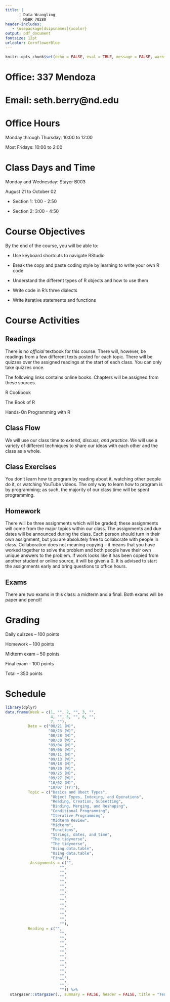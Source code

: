 ```yaml
---
title: |  
      | Data Wrangling
      | MSBR 70280
header-includes:
   - \usepackage[dvipsnames]{xcolor}
output: pdf_document
fontsize: 12pt
urlcolor: CornflowerBlue
---
```


```r
knitr::opts_chunk$set(echo = FALSE, eval = TRUE, message = FALSE, warning = FALSE, comment = "")
```

# Office: 337 Mendoza

# Email: seth.berry@nd.edu

# Office Hours

Monday through Thursday: 10:00 to 12:00

Most Fridays: 10:00 to 2:00

# Class Days and Time

Monday and Wednesday: Stayer B003

August 21 to October 02

- Section 1: 1:00 - 2:50

- Section 2: 3:00 - 4:50

# Course Objectives

By the end of the course, you will be able to:

- Use keyboard shortcuts to navigate RStudio

- Break the copy and paste coding style by learning to write your own R code

- Understand the different types of R objects and how to use them

- Write code in R's three dialects

- Write iterative statements and functions

# Course Activities

## Readings

There is no *official* textbook for this course. There will, however, be readings from a few different texts posted for each topic. There will be quizzes over the assigned readings at the start of each class. You can only take quizzes once.

The following links contains online books. Chapters will be assigned from these sources.

R Cookbook

The Book of R

Hands-On Programming with R


## Class Flow

We will use our class time to *extend, discuss, and practice*. We will use a variety of different techniques to share our ideas with each other and the class as a whole.

## Class Exercises

You don't learn how to program by reading about it, watching other people do it, or watching YouTube videos. The only way to learn how to program is by programming; as such, the majority of our class time will be spent programming.

## Homework

There will be three assignments which will be graded; these assignments will come from the major topics within our class. The assignments and due dates will be announced during the class. Each person should turn in their own assignment, but you are absolutely free to collaborate with people in class. Collaboration does not meaning copying -- it means that you have worked together to solve the problem and both people have their own unique answers to the problem. If work looks like it has been copied from another student or online source, it will be given a 0. It is advised to start the assignments early and bring questions to office hours.

## Exams

There are two exams in this class: a midterm and a final. Both exams will be paper and pencil!


# Grading

Daily quizzes -- 100 points

Homework -- 100 points

Midterm exam -- 50 points

Final exam -- 100 points

Total -- 350 points


\newpage

# Schedule

```r
library(dplyr)
data.frame(Week = c(1, "", 2, "", 3, "",
                    4, "", 5, "", 6, "", 
                    7, ""),
          Date = c("08/21 (M)", 
                   "08/23 (W)",
                   "08/28 (M)", 
                   "08/30 (W)", 
                   "09/04 (M)", 
                   "09/06 (W)", 
                   "09/11 (M)", 
                   "09/13 (W)", 
                   "09/18 (M)", 
                   "09/20 (W)", 
                   "09/25 (M)",
                   "09/27 (W)",
                   "10/02 (M)",
                   "10/07 (Tr)"), 
          Topic = c("Basics and Obect Types", 
                    "Object Types, Indexing, and Operations", 
                    "Reading, Creation, Subsetting", 
                    "Binding, Merging, and Reshaping", 
                    "Conditional Programming",
                    "Iterative Programming", 
                    "Midterm Review",
                    "Midterm", 
                    "Functions",
                    "Strings, dates, and time", 
                    "The tidyverse",
                    "The tidyverse",
                    "Using data.table", 
                    "Using data.table", 
                    "Final"), 
           Assignments = c("", 
                        "", 
                        "", 
                        "",
                        "",
                        "",
                        "",
                        "",
                        "",
                        "",
                        "",
                        "",
                        "",
                        ""), 
          Reading = c("", 
                        "", 
                        "", 
                        "",
                        "",
                        "",
                        "",
                        "",
                        "",
                        "",
                        "",
                        "",
                        "",
                        "")) %>% 
  stargazer::stargazer(., summary = FALSE, header = FALSE, title = "Tentative Schedule")
```